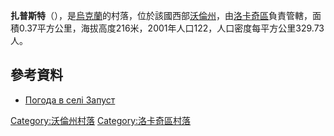 {{coord|50|50|46|N|24|45|34|E|scale:30000|display=title}}

'''扎普斯特'''（{{lang-uk|Запуст}}），是[[烏克蘭|烏克蘭]]的村落，位於該國西部[[沃倫州|沃倫州]]，由[[洛卡奇區|洛卡奇區]]負責管轄，面積0.37平方公里，海拔高度216米，2001年人口122，人口密度每平方公里329.73人。

==參考資料==
* [http://weather.in.ua/ua/volynskaja/8524 Погода в селі Запуст] {{Wayback|url=http://weather.in.ua/ua/volynskaja/8524 |date=20111219101359 }}

[[Category:沃倫州村落|Category:沃倫州村落]]
[[Category:洛卡奇區村落|Category:洛卡奇區村落]]


{{Volyn-geo-stub}}